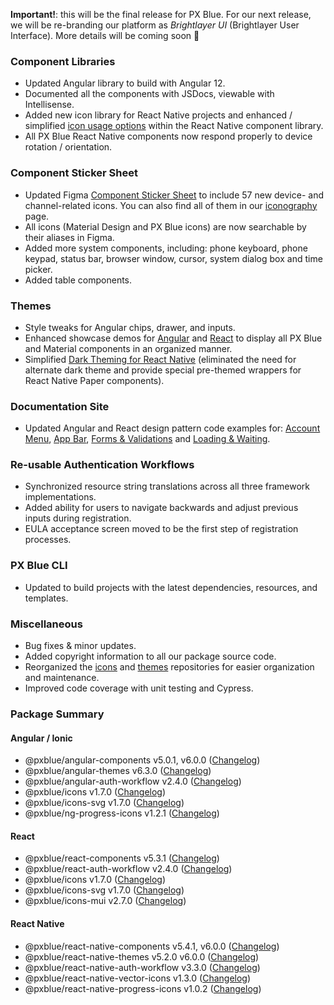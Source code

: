 **Important!**: this will be the final release for PX Blue. For our next release, we will be re-branding our platform as _Brightlayer UI_ (Brightlayer User Interface). More details will be coming soon 🤗

### Component Libraries

-   Updated Angular library to build with Angular 12.
-   Documented all the components with JSDocs, viewable with Intellisense.
-   Added new icon library for React Native projects and enhanced / simplified [icon usage options](https://brightlayer-ui-components.github.io/react-native/?path=/info/components-documentation--icons) within the React Native component library.
-   All PX Blue React Native components now respond properly to device rotation / orientation.

### Component Sticker Sheet

-   Updated Figma [Component Sticker Sheet](https://www.figma.com/community/file/1024360297793425107) to include 57 new device- and channel-related icons. You can also find all of them in our [iconography](/style/iconography) page.
-   All icons (Material Design and PX Blue icons) are now searchable by their aliases in Figma.
-   Added more system components, including: phone keyboard, phone keypad, status bar, browser window, cursor, system dialog box and time picker.
-   Added table components.

### Themes

-   Style tweaks for Angular chips, drawer, and inputs.
-   Enhanced showcase demos for [Angular](https://github.com/brightlayer-ui/angular-showcase-demo/tree/master) and [React](https://github.com/brightlayer-ui/react-showcase-demo) to display all PX Blue and Material components in an organized manner.
-   Simplified [Dark Theming for React Native](https://github.com/brightlayer-ui/react-native-themes/tree/master#dark-theme) (eliminated the need for alternate dark theme and provide special pre-themed wrappers for React Native Paper components).

### Documentation Site

-   Updated Angular and React design pattern code examples for: [Account Menu](/patterns/account-menu), [App Bar](/patterns/appbar), [Forms & Validations](/patterns/forms) and [Loading & Waiting](/patterns/loading).

### Re-usable Authentication Workflows

-   Synchronized resource string translations across all three framework implementations.
-   Added ability for users to navigate backwards and adjust previous inputs during registration.
-   EULA acceptance screen moved to be the first step of registration processes.

### PX Blue CLI

-   Updated to build projects with the latest dependencies, resources, and templates.

### Miscellaneous

-   Bug fixes & minor updates.
-   Added copyright information to all our package source code.
-   Reorganized the [icons](https://github.com/brightlayer-ui/icons) and [themes](https://github.com/brightlayer-ui/themes) repositories for easier organization and maintenance.
-   Improved code coverage with unit testing and Cypress.

### Package Summary

#### Angular / Ionic

-   @pxblue/angular-components v5.0.1, v6.0.0 ([Changelog](https://github.com/brightlayer-ui/angular-component-library/releases))
-   @pxblue/angular-themes v6.3.0 ([Changelog](https://github.com/brightlayer-ui/angular-themes/releases))
-   @pxblue/angular-auth-workflow v2.4.0 ([Changelog](https://github.com/brightlayer-ui/angular-workflows/releases))
-   @pxblue/icons v1.7.0 ([Changelog](https://github.com/brightlayer-ui/icons/releases))
-   @pxblue/icons-svg v1.7.0 ([Changelog](https://github.com/brightlayer-ui/icons/releases))
-   @pxblue/ng-progress-icons v1.2.1 ([Changelog](https://github.com/brightlayer-ui/progress-icons/releases))

#### React

-   @pxblue/react-components v5.3.1 ([Changelog](https://github.com/brightlayer-ui/react-component-library/releases))
-   @pxblue/react-auth-workflow v2.4.0 ([Changelog](https://github.com/brightlayer-ui/react-workflows/releases))
-   @pxblue/icons v1.7.0 ([Changelog](https://github.com/brightlayer-ui/icons/releases))
-   @pxblue/icons-svg v1.7.0 ([Changelog](https://github.com/brightlayer-ui/icons/releases))
-   @pxblue/icons-mui v2.7.0 ([Changelog](https://github.com/brightlayer-ui/icons/releases))

#### React Native

-   @pxblue/react-native-components v5.4.1, v6.0.0 ([Changelog](https://github.com/brightlayer-ui/react-native-component-library/releases))
-   @pxblue/react-native-themes v5.2.0 v6.0.0 ([Changelog](https://github.com/brightlayer-ui/react-native-themes/releases))
-   @pxblue/react-native-auth-workflow v3.3.0 ([Changelog](https://github.com/brightlayer-ui/react-native-workflows/releases))
-   @pxblue/react-native-vector-icons v1.3.0 ([Changelog](https://github.com/brightlayer-ui/icons/releases))
-   @pxblue/react-native-progress-icons v1.0.2 ([Changelog](https://github.com/brightlayer-ui/progress-icons/releases))
